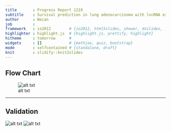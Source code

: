 ```yaml
---
title       : Progress Report 1219
subtitle    : Survival prediction in lung adenocarcinoma with lncRNA expression profile
author      : Weian
job         : 
framework   : io2012        # {io2012, html5slides, shower, dzslides, ...}
highlighter : highlight.js  # {highlight.js, prettify, highlight}
hitheme     : tomorrow      # 
widgets     : []            # {mathjax, quiz, bootstrap}
mode        : selfcontained # {standalone, draft}
knit        : slidify::knit2slides
---
```

<!-- Limit image width and height -->
<style type='text/css'>
img {
    max-height: 560px;
    max-width: 964px;
}
</style>

<!-- Center image on slide -->
<script src="http://ajax.aspnetcdn.com/ajax/jQuery/jquery-1.7.min.js"></script>
<script type='text/javascript'>
$(function() {
    $("p:has(img)").addClass('centered');
});
</script>


## Flow Chart



![alt txt](assets/img/lncRNA_flowchart.png)



---
## Validation


![alt txt](assets/img/Internal_validation.png)
![alt txt](assets/img/External_validation.png)




